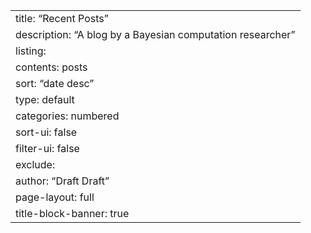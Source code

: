 ---
title: "Recent Posts"
description: "A blog by a Bayesian computation researcher"
listing:
  contents: posts
  sort: "date desc"
  type: default
  categories: numbered
  sort-ui: false
  filter-ui: false
  exclude: 
    author: "Draft Draft"
page-layout: full
title-block-banner: true
---